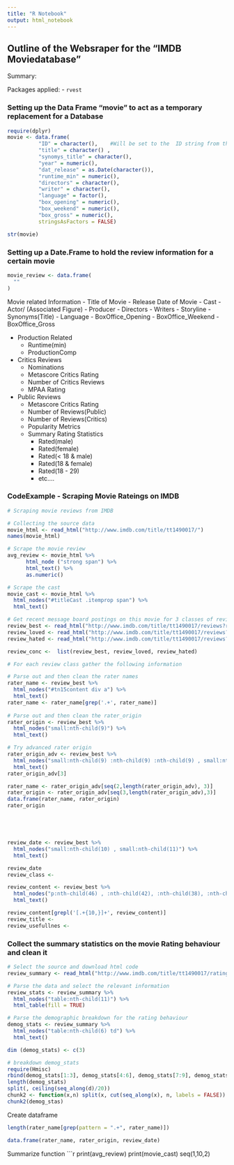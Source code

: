 ```yaml
---
title: "R Notebook"
output: html_notebook
---
```


## Outline of the Websraper for the "IMDB Moviedatabase" 

Summary:


Packages applied:
- `rvest`



### Setting up the Data Frame "movie" to act as a temporary replacement for a Database
```r
require(dplyr)
movie <- data.frame(
          "ID" = character(),    #Will be set to the  ID string from the IMDb html adress
          "title" = character() ,
          "synomys_title" = character(), 
          "year" = numeric(),
          "dat_release" = as.Date(character()),
          "runtime_min" = numeric(),
          "directors" = character(), 
          "writer" = character(),
          "language" = factor(), 
          "box_opening" = numeric(), 
          "box_weekend" = numeric(), 
          "box_gross" = numeric(), 
          stringsAsFactors = FALSE)
```

```r
str(movie)
```

### Setting up a Date.Frame to hold the review information for a certain movie
```r
movie_review <- data.frame(
  ""
)
```

Movie related Information
    - Title of Movie
    - Release Date of Movie
    - Cast
      - Actor/ (Associated Figure)
    - Producer
    - Directors
    - Writers
    - Storyline
    - Synonyms(Title)
    - Language
    - BoxOffice_Opening
    - BoxOffice_Weekend
    - BoxOffice_Gross
  
  - Production Related
    - Runtime(min)
    - ProductionComp
    

  - Critics Reviews
    - Nominations
    - Metascore Critics Rating
    - Number of Critics Reviews
    - MPAA Rating
    
  - Public Reviews
    - Metascore Critics Rating
    - Number of Reviews(Public)
    - Number of Reviews(Critics)
    - Popularity Metrics
    - Summary Rating Statistics
      - Rated(male)
      - Rated(female)
      - Rated(< 18 & male)
      - Rated(18 & female)
      - Rated(18 - 29)
      - etc.... 

### CodeExample - Scraping Movie Rateings on IMDB
```r
# Scraping movie reviews from IMDB

# Collecting the source data
movie_html <- read_html("http://www.imdb.com/title/tt1490017/")
names(movie_html)
```
```r
# Scrape the movie review
avg_review <- movie_html %>% 
      html_node ("strong span") %>% 
      html_text() %>% 
      as.numeric()

# Scrape the cast
movie_cast <- movie_html %>%
  html_nodes("#titleCast .itemprop span") %>% 
  html_text()

# Get recent message board postings on this movie for 3 classes of review(loved, hated, bestvoted reviews)
review_best <- read_html("http://www.imdb.com/title/tt1490017/reviews?ref_=tt_urv")
review_loved <- read_html("http://www.imdb.com/title/tt1490017/reviews?filter=love")
review_hated <- read_html("http://www.imdb.com/title/tt1490017/reviews?filter=hate")

review_conc <-  list(review_best, review_loved, review_hated)

# For each review class gather the following information

# Parse out and then clean the rater names
rater_name <- review_best %>% 
  html_nodes("#tn15content div a") %>% 
  html_text()
rater_name <- rater_name[grep('.+', rater_name)]
  
# Parse out and then clean the rater_origin
rater_origin <- review_best %>% 
  html_nodes("small:nth-child(9)") %>% 
  html_text()

# Try advanced rater origin 
rater_origin_adv <- review_best %>% 
  html_nodes("small:nth-child(9) :nth-child(9) :nth-child(9) , small:nth-child(9), #tn15content div a") %>% 
  html_text()
rater_origin_adv[3]

rater_name <- rater_origin_adv[seq(2,length(rater_origin_adv), 3)]
rater_origin <- rater_origin_adv[seq(3,length(rater_origin_adv),3)]
data.frame(rater_name, rater_origin)
rater_origin





review_date <- review_best %>% 
  html_nodes("small:nth-child(10) , small:nth-child(11)") %>% 
  html_text()

review_date
review_class <- 

review_content <- review_best %>% 
  html_nodes("p:nth-child(46) , :nth-child(42), :nth-child(38), :nth-child(34), :nth-child(30), :nth-child(26), :nth-child(22), :nth-child(18), :nth-child(14), p:nth-child(10)") %>% 
  html_text()

review_content[grepl('[.+{10,}]+', review_content)]
review_title <- 
review_usefullnes <- 


```
### Collect the summary statistics on the movie Rating behaviour and clean it
```r
# Select the source and download html code
review_summary <- read_html("http://www.imdb.com/title/tt1490017/ratings?ref_=tt_ov_rt")

# Parse the data and select the relevant information
review_stats <- review_summary %>% 
  html_nodes("table:nth-child(11)") %>% 
  html_table(fill = TRUE)

# Parse the demographic breakdown for the rating behaviour
demog_stats <- review_summary %>% 
  html_nodes("table:nth-child(6) td") %>% 
  html_text()

dim (demog_stats) <- c(3)

# breakdown demog_stats
require(Hmisc)
rbind(demog_stats[1:3], demog_stats[4:6], demog_stats[7:9], demog_stats[10:12])
length(demog_stats)
split(, ceiling(seq_along(d)/20))
chunk2 <- function(x,n) split(x, cut(seq_along(x), n, labels = FALSE)) 
chunk2(demog_stas)
```

Create dataframe
```r
length(rater_name[grep(pattern = ".+", rater_name)])

data.frame(rater_name, rater_origin, review_date)
```


Summarize function
```r
print(avg_review)
print(movie_cast)
seq(1,10,2)